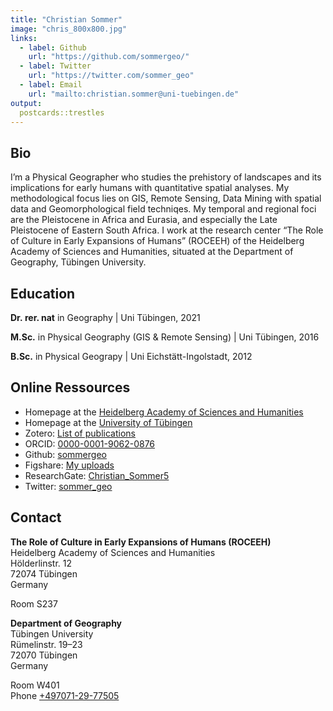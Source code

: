 ```yaml
---
title: "Christian Sommer"
image: "chris_800x800.jpg"
links:
  - label: Github
    url: "https://github.com/sommergeo/"
  - label: Twitter
    url: "https://twitter.com/sommer_geo"
  - label: Email
    url: "mailto:christian.sommer@uni-tuebingen.de"
output:
  postcards::trestles
---
```

 
## Bio

I'm a Physical Geographer who studies the prehistory of landscapes and its implications for early humans with quantitative spatial analyses. My methodological focus lies on GIS, Remote Sensing, Data Mining with spatial data and Geomorphological field techniqes. My temporal and regional foci are the Pleistocene in Africa and Eurasia, and especially the Late Pleistocene of Eastern South Africa. I work at the research center "The Role of Culture in Early Expansions of Humans" (ROCEEH) of the Heidelberg Academy of Sciences and Humanities, situated at the Department of Geography, Tübingen University.


## Education

**Dr. rer. nat** in Geography | Uni Tübingen, 2021

**M.Sc.** in Physical Geography (GIS & Remote Sensing) | Uni Tübingen, 2016

**B.Sc.** in Physical Geograpy | Uni Eichstätt-Ingolstadt, 2012


## Online Ressources

- Homepage at the [Heidelberg Academy of Sciences and Humanities](https://hadw-bw.de/en/mitarbeiter/dr-christian-sommer)
- Homepage at the [University of Tübingen](https://uni-tuebingen.de/fakultaeten/mathematisch-naturwissenschaftliche-fakultaet/fachbereiche/geowissenschaften/arbeitsgruppen/geographie/forschungsbereich/geoinformatik-gis/arbeitsgruppe/team/christian-sommer/)
- Zotero: [List of publications](https://zotero.org/sommergeo)
- ORCID: [0000-0001-9062-0876](https://orcid.org/0000-0001-9062-0876)
- Github: [sommergeo](https://github.com/sommergeo/)
- Figshare: [My uploads](https://figshare.com/authors/Christian_Sommer/9470378) 
- ResearchGate: [Christian_Sommer5](https://www.researchgate.net/profile/Christian_Sommer5)
- Twitter: [sommer_geo](https://twitter.com/sommer_geo)

## Contact

**The Role of Culture in Early Expansions of Humans (ROCEEH)**  
Heidelberg Academy of Sciences and Humanities  
Hölderlinstr. 12  
72074 Tübingen  
Germany 

Room S237


**Department of Geography**  
Tübingen University  
Rümelinstr. 19–23  
72070 Tübingen  
Germany  

Room W401  
Phone [+497071-29-77505](tel:+4970712977505)